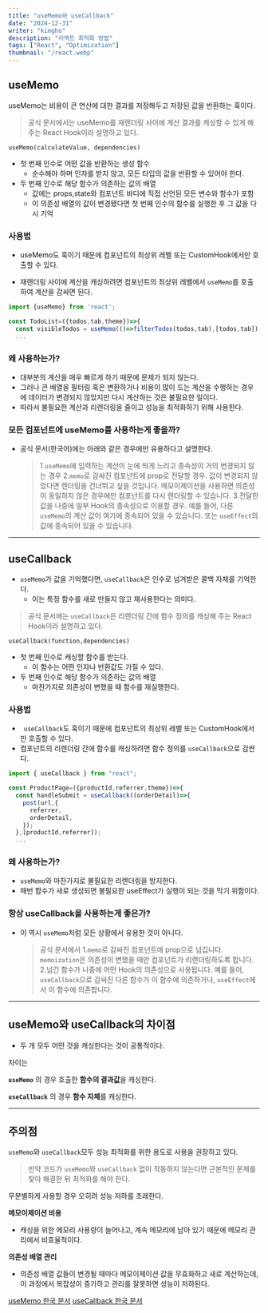 ```yaml
---
title: "useMemo와 useCallback"
date: "2024-12-31"
writer: "kimgho"
description: "리액트 최적화 방법"
tags: ["React", "Optimization"]
thumbnail: "/react.webp"
---
```


## useMemo

useMemo는 비용이 큰 연산에 대한 결과를 저장해두고 저장된 값을 반환하는 훅이다.

> 공식 문서에서는 useMemo를 재렌더링 사이에 계산 결과를 캐싱할 수 있게 해주는 React Hook이라 설명하고 있다.

`useMemo(calculateValue, dependencies)`

- 첫 번째 인수로 어떤 값을 반환하는 생성 함수
  - 순수해야 하며 인자를 받지 않고, 모든 타입의 값을 반환할 수 있어야 한다.
- 두 번째 인수로 해당 함수가 의존하는 값의 배열
  - 값에는 props,state와 컴포넌트 바디에 직접 선언된 모든 변수와 함수가 포함
  - 이 의존성 배열의 값이 변경됐다면 첫 번째 인수의 함수를 실행한 후 그 값을 다시 기억

### 사용법

- useMemo도 훅이기 때문에 컴포넌트의 최상위 레벨 또는 CustomHook에서만 호출할 수 있다.

- 재렌더링 사이에 계산을 캐싱하려면 컴포넌트의 최상위 레벨에서 `useMemo`를 호출하여 계산을 감싸면 된다.

```javascript
import {useMemo} from 'react';

const TodoList=({todos,tab,theme})=>{
  const visibleTodos = useMemo(()=>filterTodos(todos,tab),[todos,tab]);
  ...
```

### 왜 사용하는가?

- 대부분의 계산을 매우 빠르게 하기 때문에 문제가 되지 않는다.
- 그러나 큰 배열을 필터링 혹은 변환하거나 비용이 많이 드는 계산을 수행하는 경우에 데이터가 변경되지 않았지만 다시 계산하는 것은 불필요한 일이다.
- 따라서 불필요한 계산과 리렌더링을 줄이고 성능을 최적화하기 위해 사용한다.

### 모든 컴포넌트에 useMemo를 사용하는게 좋을까?

- 공식 문서(한국어)에는 아래와 같은 경우에만 유용하다고 설명한다.
  > 1.`useMemo`에 입력하는 계산이 눈에 띄게 느리고 종속성이 거의 변경되지 않는 경우 2.`memo`로 감싸진 컴포넌트에 prop로 전달할 경우. 값이 변경되지 않았다면 렌더링을 건너뛰고 싶을 것입니다. 메모이제이션을 사용하면 의존성이 동일하지 않은 경우에만 컴포넌트를 다시 렌더링할 수 있습니다. 3.전달한 값을 나중에 일부 Hook의 종속성으로 이용할 경우. 예를 들어, 다른 `useMemo`의 계산 값이 여기에 종속되어 있을 수 있습니다. 또는 `useEffect`의 값에 종속되어 있을 수 있습니다.

---

## useCallback

- `useMemo`가 값을 기억했다면, `useCallback`은 인수로 넘겨받은 콜백 자체를 기억한다.
  - 이는 특정 함수를 새로 만들지 않고 재사용한다는 의미다.

> 공식 문서에는 `useCallback`은 리렌더링 간에 함수 정의를 캐싱해 주는 React Hook이라 설명하고 있다.

`useCallback(function,dependencies)`

- 첫 번째 인수로 캐싱할 함수를 받는다.
  - 이 함수는 어떤 인자나 반환값도 가질 수 있다.
- 두 번째 인수로 해당 함수가 의존하는 값의 배열
  - 마찬가지로 의존성이 변했을 때 함수를 재실행한다.

### 사용법

- ` useCallback`도 훅이기 때문에 컴포넌트의 최상위 레벨 또는 CustomHook에서만 호출할 수 있다.
- 컴포넌트의 리렌더링 간에 함수를 캐싱하려면 함수 정의를 `useCallback`으로 감싼다.

```javascript
import { useCallback } from "react";

const ProductPage=({productId,referrer,theme})=>{
  const handleSubmit = useCallback((orderDetail)=>{
    post(url,{
      referrer,
      orderDetail,
    });
  },[productId,referrer]);
  ...
```

### 왜 사용하는가?

- `useMemo`와 마찬가지로 불필요한 리렌더링을 방지한다.
- 매번 함수가 새로 생성되면 불필요한 useEffect가 실행이 되는 것을 막기 위함이다.

### 항상 useCallback을 사용하는게 좋은가?

- 이 역시 `useMemo`처럼 모든 상황에서 유용한 것이 아니다.
  > 공식 문서에서 1.`memo`로 감싸진 컴포넌트에 prop으로 넘깁니다.
  > `memoization`은 의존성이 변했을 때만 컴포넌트가 리렌더링하도록 합니다. 2.넘긴 함수가 나중에 어떤 Hook의 의존성으로 사용됩니다. 예를 들어, `useCallback`으로 감싸진 다른 함수가 이 함수에 의존하거나, `useEffect`에서 이 함수에 의존합니다.

---

## useMemo와 useCallback의 차이점

- 두 개 모두 어떤 것을 캐싱한다는 것이 공통적이다.

차이는

**`useMemo`** 의 경우 호출한 **함수의 결과값**을 캐싱한다.

**`useCallback`** 의 경우 **함수 자체**를 캐싱한다.

---

## 주의점

`useMemo`와 `useCallback`모두 성능 최적화를 위한 용도로 사용을 권장하고 있다.

> 만약 코드가 `useMemo`와 `useCallback` 없이 작동하지 않는다면 근본적인 문제를 찾아 해결한 뒤 최적화를 해야 한다.

무분별하게 사용할 경우 오히려 성능 저하를 초래한다.

**메모이제이션 비용**

- 캐싱을 위한 메모리 사용량이 늘어나고, 계속 메모리에 남아 있기 때문에 메모리 관리에서 비효율적이다.

**의존성 배열 관리**

- 의존성 배열 값들이 변경될 때마다 메모이제이션 값을 무효화하고 새로 계산하는데, 이 과정에서 복잡성이 증가하고 관리를 잘못하면 성능이 저하된다.

[useMemo 한국 문서](https://ko.react.dev/reference/react/useMemo)
[useCallback 한국 문서](https://ko.react.dev/reference/react/useCallback)
